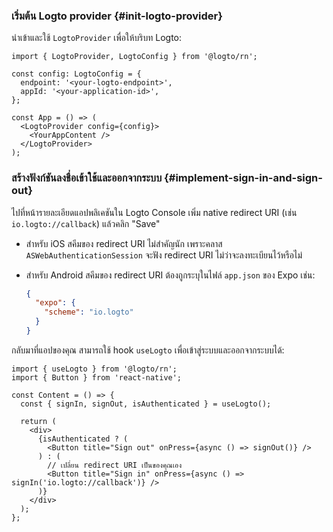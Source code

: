 
### เริ่มต้น Logto provider \{#init-logto-provider}

นำเข้าและใช้ `LogtoProvider` เพื่อให้บริบท Logto:

```tsx title="App.tsx"
import { LogtoProvider, LogtoConfig } from '@logto/rn';

const config: LogtoConfig = {
  endpoint: '<your-logto-endpoint>',
  appId: '<your-application-id>',
};

const App = () => (
  <LogtoProvider config={config}>
    <YourAppContent />
  </LogtoProvider>
);
```

### สร้างฟังก์ชันลงชื่อเข้าใช้และออกจากระบบ \{#implement-sign-in-and-sign-out}

<SignInFlowSummary />

ไปที่หน้ารายละเอียดแอปพลิเคชันใน Logto Console เพิ่ม native redirect URI (เช่น `io.logto://callback`) แล้วคลิก "Save"

- สำหรับ iOS สคีมของ redirect URI ไม่สำคัญนัก เพราะคลาส `ASWebAuthenticationSession` จะฟัง redirect URI ไม่ว่าจะลงทะเบียนไว้หรือไม่
- สำหรับ Android สคีมของ redirect URI ต้องถูกระบุในไฟล์ `app.json` ของ Expo เช่น:

  ```json title="app.json"
  {
    "expo": {
      "scheme": "io.logto"
    }
  }
  ```

กลับมาที่แอปของคุณ สามารถใช้ hook `useLogto` เพื่อเข้าสู่ระบบและออกจากระบบได้:

```tsx title="App.tsx"
import { useLogto } from '@logto/rn';
import { Button } from 'react-native';

const Content = () => {
  const { signIn, signOut, isAuthenticated } = useLogto();

  return (
    <div>
      {isAuthenticated ? (
        <Button title="Sign out" onPress={async () => signOut()} />
      ) : (
        // เปลี่ยน redirect URI เป็นของคุณเอง
        <Button title="Sign in" onPress={async () => signIn('io.logto://callback')} />
      )}
    </div>
  );
};
```

<Checkpoint />
